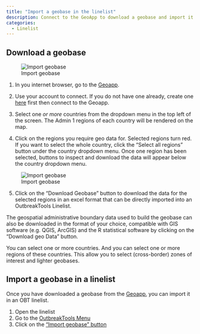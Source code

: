 ```yaml
---
title: "Import a geobase in the linelist"
description: Connect to the GeoApp to download a geobase and import it in the linelist
categories: 
  - Linelist
---
```



## Download a geobase {#sec-geobase-download}

![Import geobase](../getting_started/images/img-006-geobase-process.png){fig-align="center"}

1.	In you internet browser, go to the [Geoapp](https://reports.msf.net/secure/app/outbreak-tools-geoapp). 

2. Use your account to connect. If you do not have one already, create one [here]( https://reports.msf.net/signup/) first then connect to the Geoapp.

3. Select one *or more* countries from the dropdown menu in the top left of the screen. The Admin 1 regions of each country will be rendered on the map.

4. Click on the regions you require geo data for. Selected regions turn red. If you want to select the whole country, click the "Select all regions" button under the country dropdown menu. Once one region has been selected, buttons to inspect and download the data will appear below the country dropdown menu.

![Import geobase](../how_to/images/img-004-geobase.png){fig-align="center"}

5. Click on the "Download Geobase" button to download the data for the selected regions in an excel format that can be directly imported into an OutbreakTools Linelist.


::: {.callout-note}
The geospatial administrative boundary data used to build the geobase can also be downloaded in the format of your choice, compatible with GIS software (e.g. QGIS, ArcGIS) and the R statistical software by clicking on the "Download geo Data" button.
:::
    

::: {.callout-tip}
You can select one or more countries. And you can select one or more regions of these countries. This allow you to select (cross-border) zones of interest and lighter geobases.
:::



## Import a geobase in a linelist {#sec-geobase-import}


Once you have downloaded a geobase from the [Geoapp](https://reports.msf.net/secure/app/outbreak-tools-geoapp), you can import it in an OBT linelist.

1. Open the linelist
2. Go to the [OutbreakTools Menu](../reference/ribbons.qmdsec-linelist-ribbon)
3. Click on the ["Import geobase" button](../reference/ribbons.qmd#sec-import-geobase)
